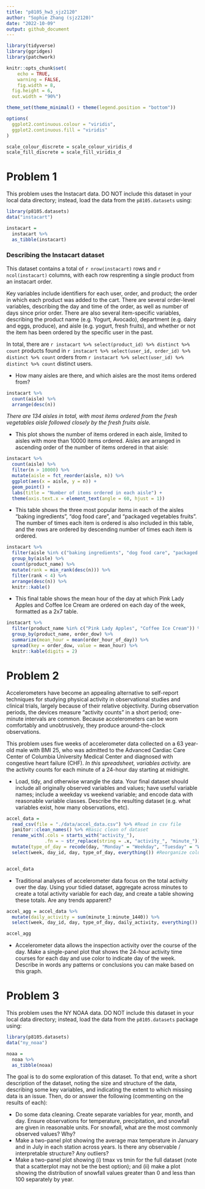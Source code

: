 ```yaml
---
title: "p8105_hw3_sjz2120"
author: "Sophie Zhang (sjz2120)"
date: "2022-10-09"
output: github_document
---
```

```r
library(tidyverse)
library(ggridges)
library(patchwork)

knitr::opts_chunk$set(
	echo = TRUE,
	warning = FALSE,
	fig.width = 8, 
  fig.height = 6,
  out.width = "90%")

theme_set(theme_minimal() + theme(legend.position = "bottom"))

options(
  ggplot2.continuous.colour = "viridis",
  ggplot2.continuous.fill = "viridis"
)

scale_colour_discrete = scale_colour_viridis_d
scale_fill_discrete = scale_fill_viridis_d
```


# Problem 1
This problem uses the Instacart data. DO NOT include this dataset in your local data directory; instead, load the data from the `p8105.datasets` using:

```r
library(p8105.datasets)
data("instacart")

instacart = 
  instacart %>% 
  as_tibble(instacart)
```

### Describing the Instacart dataset

This dataset contains a total of `r nrow(instacart)` rows and `r ncol(instacart)` columns, with each row resprenting a single product from an instacart order.

Key variables include identifiers for each user, order, and product; the order in which each product was added to the cart. There are several order-level variables, describing the day and time of the order, as well as number of days since prior order. There are also several item-specific variables, describing the product name (e.g. Yogurt, Avocado), department (e.g. dairy and eggs, produce), and aisle (e.g. yogurt, fresh fruits), and whether or not the item has been ordered by the specific  user in the past.

In total, there are `r instacart %>% select(product_id) %>% distinct %>% count` products found in `r instacart %>% select(user_id, order_id) %>% distinct %>% count` orders from `r instacart %>% select(user_id) %>% distinct %>% count` distinct users.


* How many aisles are there, and which aisles are the most items ordered from?
```r
instacart %>% 
  count(aisle) %>% 
  arrange(desc(n))
```
*There are 134 aisles in total, with most items ordered from the fresh vegetables aisle followed closely by the fresh fruits aisle.*

* This plot shows the number of items ordered in each aisle, limited to aisles with more than 10000 items ordered. Aisles are arranged in ascending order of the number of items ordered in that aisle:
```r
instacart %>% 
  count(aisle) %>% 
  filter(n > 10000) %>% 
  mutate(aisle = fct_reorder(aisle, n)) %>% 
  ggplot(aes(x = aisle, y = n)) + 
  geom_point() + 
  labs(title = "Number of items ordered in each aisle") +
  theme(axis.text.x = element_text(angle = 60, hjust = 1))
```


* This table shows the three most popular items in each of the aisles “baking ingredients”, “dog food care”, and “packaged vegetables fruits”. The number of times each item is ordered is also included in this table, and the rows are ordered by descending number of times each item is ordered.
```r
instacart %>% 
  filter(aisle %in% c("baking ingredients", "dog food care", "packaged vegetables fruits")) %>%
  group_by(aisle) %>% 
  count(product_name) %>% 
  mutate(rank = min_rank(desc(n))) %>% 
  filter(rank < 4) %>% 
  arrange(desc(n)) %>%
  knitr::kable()
```


* This final table shows the mean hour of the day at which Pink Lady Apples and Coffee Ice Cream are ordered on each day of the week, formatted as a 2x7 table.
```r
instacart %>%
  filter(product_name %in% c("Pink Lady Apples", "Coffee Ice Cream")) %>%
  group_by(product_name, order_dow) %>%
  summarize(mean_hour = mean(order_hour_of_day)) %>%
  spread(key = order_dow, value = mean_hour) %>%
  knitr::kable(digits = 2)
```



# Problem 2
Accelerometers have become an appealing alternative to self-report techniques for studying physical activity in observational studies and clinical trials, largely because of their relative objectivity. During observation periods, the devices measure “activity counts” in a short period; one-minute intervals are common. Because accelerometers can be worn comfortably and unobtrusively, they produce around-the-clock observations.

This problem uses five weeks of accelerometer data collected on a 63 year-old male with BMI 25, who was admitted to the Advanced Cardiac Care Center of Columbia University Medical Center and diagnosed with congestive heart failure (CHF). *In this spreadsheet, variables activity.* are the activity counts for each minute of a 24-hour day starting at midnight.


* Load, tidy, and otherwise wrangle the data. Your final dataset should include all originally observed variables and values; have useful variable names; include a weekday vs weekend variable; and encode data with reasonable variable classes. Describe the resulting dataset (e.g. what variables exist, how many observations, etc).
```r
accel_data =
  read_csv(file = "./data/accel_data.csv") %>% #Read in csv file
  janitor::clean_names() %>% #Basic clean of dataset
  rename_with(.cols = starts_with("activity_"),
              .fn = ~ str_replace(string = .x, "activity_", "minute_")) %>% #Renamed all activity_* variables to minute_*
  mutate(type_of_day = recode(day, "Monday" = "Weekday", "Tuesday" = "Weekday", "Wednesday" = "Weekday", "Thursday" = "Weekday", "Friday" = "Weekday", "Saturday" = "Weekend", "Sunday" = "Weekend" )) %>% #Create new variable indicating weekday vs weekend
  select(week, day_id, day, type_of_day, everything()) #Reorganize columns so minute_* are at the end


accel_data
```

* Traditional analyses of accelerometer data focus on the total activity over the day. Using your tidied dataset, aggregate across minutes to create a total activity variable for each day, and create a table showing these totals. Are any trends apparent?
```r
accel_agg = accel_data %>%
  mutate(daily_activity = sum(minute_1:minute_1440)) %>%
  select(week, day_id, day, type_of_day, daily_activity, everything()) #Reorganize columns so minute_* are at the end

accel_agg
```


* Accelerometer data allows the inspection activity over the course of the day. Make a single-panel plot that shows the 24-hour activity time courses for each day and use color to indicate day of the week. Describe in words any patterns or conclusions you can make based on this graph.



# Problem 3
This problem uses the NY NOAA data. DO NOT include this dataset in your local data directory; instead, load the data from the `p8105.datasets` package using:

```r
library(p8105.datasets)
data("ny_noaa")

noaa = 
  noaa %>% 
  as_tibble(noaa)
```



The goal is to do some exploration of this dataset. To that end, write a short description of the dataset, noting the size and structure of the data, describing some key variables, and indicating the extent to which missing data is an issue. Then, do or answer the following (commenting on the results of each):

* Do some data cleaning. Create separate variables for year, month, and day. Ensure observations for temperature, precipitation, and snowfall are given in reasonable units. For snowfall, what are the most commonly observed values? Why?
* Make a two-panel plot showing the average max temperature in January and in July in each station across years. Is there any observable / interpretable structure? Any outliers?
* Make a two-panel plot showing (i) tmax vs tmin for the full dataset (note that a scatterplot may not be the best option); and (ii) make a plot showing the distribution of snowfall values greater than 0 and less than 100 separately by year.

